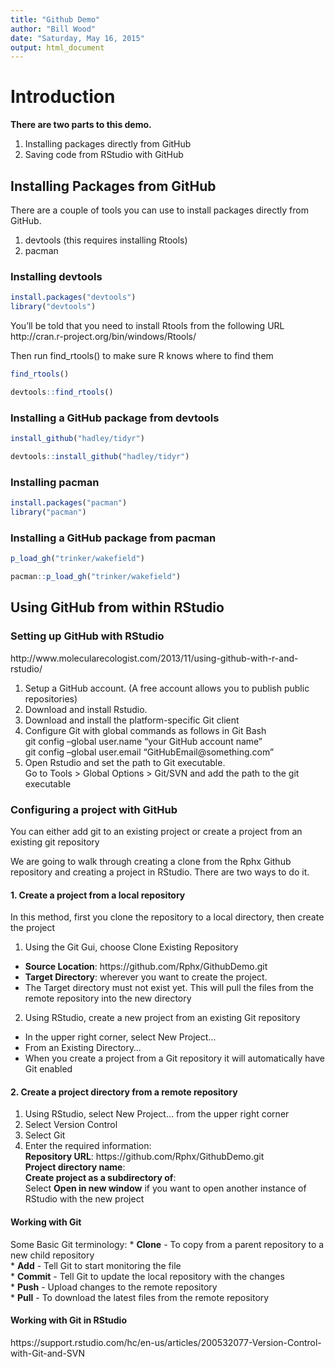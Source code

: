 ```yaml
---
title: "Github Demo"
author: "Bill Wood"
date: "Saturday, May 16, 2015"
output: html_document
---
```


# Introduction

**There are two parts to this demo.**

1. Installing packages directly from GitHub
2. Saving code from RStudio with GitHub


## Installing Packages from GitHub

There are a couple of tools you can use to install packages directly from GitHub.

1. devtools (this requires installing Rtools)
2. pacman

### Installing devtools

```r
install.packages("devtools")
library("devtools")
```

You'll be told that you need to install Rtools from the following URL
http://cran.r-project.org/bin/windows/Rtools/

Then run find_rtools() to make sure R knows where to find them

```r
find_rtools()
```
```r
devtools::find_rtools()
```

### Installing a GitHub package from devtools

```r
install_github("hadley/tidyr")
```
```r
devtools::install_github("hadley/tidyr")
```

### Installing pacman

```r
install.packages("pacman")
library("pacman")
```

### Installing a GitHub package from pacman

```r
p_load_gh("trinker/wakefield")
```
```r
pacman::p_load_gh("trinker/wakefield")
```


## Using GitHub from within RStudio

### Setting up GitHub with RStudio

http://www.molecularecologist.com/2013/11/using-github-with-r-and-rstudio/

1. Setup a GitHub account. (A free account allows you to publish public repositories)
2. Download and install Rstudio.
3. Download and install the platform-specific Git client
4. Configure Git with global commands as follows in Git Bash     
  git config –global user.name “your GitHub account name”                                                     
  git config –global user.email “GitHubEmail@something.com”
5. Open Rstudio and set the path to Git executable.    
  Go to Tools > Global Options > Git/SVN and add the path to the git executable

### Configuring a project with GitHub

You can either add git to an existing project or create a project from an existing git repository

We are going to walk through creating a clone from the Rphx Github repository and creating a project in RStudio. There are two ways to do it.

#### 1. Create a project from a local repository

In this method, first you clone the repository to a local directory, then create the project

1. Using the Git Gui, choose Clone Existing Repository  
  + **Source Location**: https://github.com/Rphx/GithubDemo.git  
  + **Target Directory**: wherever you want to create the project.  
  + The Target directory must not exist yet. This will pull the files from the remote repository into the new directory
2. Using RStudio, create a new project from an existing Git repository    
  + In the upper right corner, select New Project...
  + From an Existing Directory...
  + When you create a project from a Git repository it will automatically have Git enabled

#### 2. Create a project directory from a remote repository

1. Using RStudio, select New Project... from the upper right corner
2. Select Version Control
3. Select Git
4. Enter the required information:    
  **Repository URL**: https://github.com/Rphx/GithubDemo.git    
  **Project directory name**:    
  **Create project as a subdirectory of**:    
  Select **Open in new window** if you want to open another instance of RStudio with the new project

#### Working with Git  

Some Basic Git terminology:
* **Clone** - To copy from a parent repository to a new child repository    
* **Add** - Tell Git to start monitoring the file    
* **Commit** - Tell Git to update the local repository with the changes    
* **Push** - Upload changes to the remote repository    
* **Pull** - To download the latest files from the remote repository

#### Working with Git in RStudio




https://support.rstudio.com/hc/en-us/articles/200532077-Version-Control-with-Git-and-SVN

